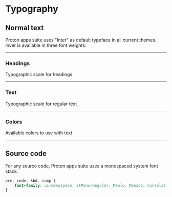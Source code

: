 
# Typography

## Normal text

Proton apps suite uses "Inter" as default typeface in all current themes.
Inver is available in three font weights:

<Story id="core-concepts-typography--font" />

<hr />

### Headings

Typographic scale for headings

<Story id="core-concepts-typography--headings" />


<hr />

### Text

Typographic scale for regular text

<Story id="core-concepts-typography--text" />

<hr />

### Colors

Available colors to use with text

<Story id="core-concepts-typography--colors" />

<hr />

## Source code

For any source code, Proton apps suite uses a monospaced system font stack.

```css
pre, code, kbd, samp {
    font-family: ui-monospace, SFMono-Regular, Menlo, Monaco, Consolas, 'Liberation Mono', 'Courier New', monospace;
}
```

